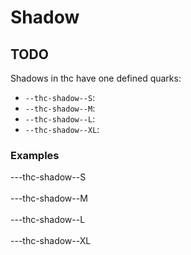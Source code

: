 
<Meta title="Design System/Quarks/Shadow" />

# Shadow

## TODO

Shadows in thc have one defined quarks:

-   `--thc-shadow--S`:
-   `--thc-shadow--M`:
-   `--thc-shadow--L`:
-   `--thc-shadow--XL`:

### Examples

<Canvas>
    <Story name="--thc-shadow--S">
        <div>---thc-shadow--S</div>
        <br />
        <div
            style={{
                width: "70px",
                height: "70px",
                boxShadow: "var(--thc-shadow--S)",
            }}
        />
    </Story>
    <Story name="--thc-shadow--M">
        <div>---thc-shadow--M</div>
        <br />
        <div
            style={{
                width: "70px",
                height: "70px",
                boxShadow: "var(--thc-shadow--M)",
            }}
        />
    </Story>
    <Story name="--thc-shadow--L">
        <div>---thc-shadow--L</div>
        <br />
        <div
            style={{
                width: "70px",
                height: "70px",
                boxShadow: "var(--thc-shadow--L)",
            }}
        />
    </Story>
    <Story name="--thc-shadow--XL">
        <div>---thc-shadow--XL</div>
        <br />
        <div
            style={{
                width: "70px",
                height: "70px",
                boxShadow: "var(--thc-shadow--XL)",
            }}
        />
    </Story>
</Canvas>
